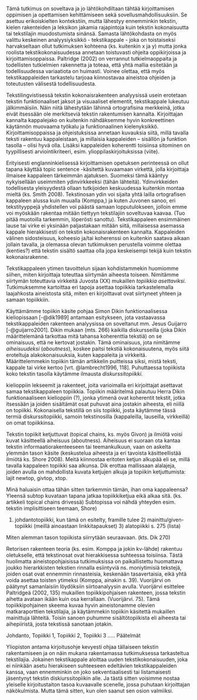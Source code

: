 ﻿
Tämä tutkimus on soveltava ja jo lähtökohdiltaan tähtää kirjoittamisen oppimisen ja opettamisen kehittämiseen sekä sovellusmahdollisuuksiin. Se asettuu erikoiskielten kontekstiin, mutta lähestyy ennemminkin tekstin, kielen rakenteiden ja leksikon jakamia rajapintoja kuin tekstin kokonaisuutta tai tekstilajin muodostumista sinänsä. Samasta lähtökohdasta on myös valittu keskeinen analyysiyksikkö - tekstikappale - joka on toistaiseksi harvakseltaan ollut tutkimuksen kohteena (ks. kuitenkin x ja y) mutta jonka roolista tekstikokonaisuudessa annetaan toistuvasti ohjeita oppikirjoissa ja kirjoittamisoppaissa. Paltridge (2002) on verrannut tutkielmaoppaita ja todellisten tutkielmien rakennetta ja toteaa, että yhtä mallia esitetään ja todellisuudessa variaatiota on huimasti. Voinee olettaa, että myös tekstikappaleiden tarkastelu tarjoaa kiinnostavaa aineistoa ohjeiden ja toteutusten välisestä todellisuudesta.

Tekstilingvistisessä tekstin kokonaisrakenteen analyysissä usein erotetaan tekstin funktionaaliset jaksot ja visuaaliset elementit, tekstikappale lukeutuu jälkimmäisiin. Näin niitä lähestytään lähinnä ortografisina merkkeinä, jotka eivät itsessään ole merkitseviä tekstin rakentumisen kannalta. Kirjoittajan kannalta kappalejako on kuitenkin nähdäksemme hyvin konkreettinen käytännön muovaama työkalu ja funktionaalinen kielenyksikkö. Kirjoittamisoppaissa ja ohjeistuksissa annetaan kuvauksia siitä, millä tavalla teksti rakentuu kappaleistaan, ja millaisia kappaleiden – sisällön ja funktion tasolla – olisi hyvä olla. Lisäksi kappaleiden koherentti toisiinsa sitominen on tyypillisesti arviointikriteeri, esim. ylioppilaskirjoituksissa (viite). 

Erityisesti englanninkielisessä kirjoittamisen opetuksen perinteessä on ollut tapana käyttää topic sentence -käsitettä kuvaamaan virkettä, jolla kirjoittaja ilmaisee kappaleen tärkeimmän ajatuksen. Suomeksi tämä kääntyy nykyisellään useimmiten ydinvirkkeeksi (tähän lähteitä). Ydinvirkkeiden todellisesta yleisyydestä ollaan tutkijoiden keskuudessa kuitenkin montaa mieltä (ks. Smith 2008). Tekstinosan ydin voi sijaita yhtä lailla ortografisen kappaleen alussa kuin muualla (Komppa,) ja kuten Juvonen sanoo, eri tekstityyppejä yhdistellen voi päästä samaan lopputulokseen, jolloin emme voi myöskään rakentaa mitään tiettyyn tekstilajiin soveltuvaa kaavaa. (Tuo pitää muotoilla tarkemmin, löperösti sanottu). Tekstikappaleen ensimmäinen lause tai virke ei yksinään paljastakaan mitään siitä, millaisessa asemassa kappale hierakkisesti on tekstin kokonaisrakenteen kannalta. Kappaleiden välinen sidosteisuus, koheesio ja/tai koherenssi on kuitenkin saatava aikaan jollain tavalla, ja olemassa olevan tutkimuksen perustella voimme olettaa (kenties?) että tekstin sisältö saattaa olla jopa keskeisempi tekijä kuin tekstin kokonaisrakenne. 

Tekstikappaleen ytimen tavoittelun sijaan kohdistammekin huomiomme siihen, miten kirjoittaja toteuttaa siirtymän aiheesta toiseen. Nimitämme siirtymän toteuttavia virkkeitä Juvosta (XX) mukaillen *topiikkia asettaviksi*. Tutkimuksemme kartoittaa eri tapoja asettaa topiikkia tarkastelemalla laajahkosta aineistosta sitä, miten eri kirjoittavat ovat siirtyneet yhteen ja samaan topiikkiin.

Käyttämämme topiikin käsite pohjaa Simon Dikin funktionaalisessa kieliopissaan [-@dik1989] antamaan esitykseen, jota vastaavassa tekstikappaleiden rakenteen analyysissa on soveltanut mm. Jesus Guijarro [-@guijarro2001]. Dikin mukaan (mts. 266) kaikilla diskursseilla (joka Dikin määrittelemänä tarkottaa mitä tahansa koherenttia tekstiä) on se ominaisuus, että ne kertovat jostakin. Tämä ominaisuus, jota nimitämme *aiheisuudeksi* (*aboutness*), koskee paitsi tekstiä kokonaisuutena, myös siitä eroteltuja alakokonaisuuksia, kuten kappaleita ja virkkeitä. Määrittelemmekin topiikin tämän artikkelin puitteissa siksi, mistä teksti, kappale tai virke kertoo [vrt. @lambrecht1996, 118]. Puhuttaessa topiikista koko tekstin tasolla käytämme ilmausta *diskurssitopiikki*.

kielioppiin lekseemit ja rakenteet, joita varioimalla eri kirjoittajat asettavat samaa tekstikappaleen topiikkia. Topiikin määritelmä palautuu Herra Dikin funktionaaliseen kielioppiin (?), jonka ytimenä ovat koherentit tekstit, jotka itsessään ja joiden sisältämät osat puhuvat aina jostakin aiheesta, eli niillä on topiikki. Kokonaisella tekstillä on siis topiikki, josta käytämme tässä termiä diskurssitopiikki, samoin tekstinosilla (kappaleilla, lauseilla, virkkeillä) on omat topiikkinsa. 


Tekstin topiikit ketjuttuvat (topical chains, ks. myös Givon) ja ilmiötä voisi kuvat käsitteellä aiheisuus (aboutness). Aiheisuus ei suoraan ota kantaa tekstin informaatiorakenteeseen tai teemankulkuun, vaan on askelta ylemmän tason käsite (keskustelua aiheesta ja eri tavoista käsitteellistää ilmiötä ks. Shore 2008). Meitä kiinnostaa eritoten ketjun alkupää eli se, millä tavalla kappaleen topiikki saa alkunsa. Dik erottaa  mallissaan alalajeja, joiden avulla on mahdollista kuvata ketjujen alkuja ja topiikin ketjuttumista: lajit newtop, givtop, xtop.




Minä haluaisin ottaa tähän sitten tarkemmin tämän, ihan oma kappaleensa?
Yleensä subtop kuvataan tapana jatkaa topiikkiketjua eikä alkaa sitä. (ks. artikkeli topical chains drivessä)
Subtopissa voi nähdä yhteyden esim. tekstin implisittiseen teemaan, Shore)

1)	johdantotopiikki, kun tämä on esitelty, framille tulee 2) mainittu/given-topiikki (meillä ainoastaan linkkitapaukset) 3) alatopiikki s. 275 (lista) 

Miten alemman tason topiikista siirrytään seuraavaan.   (kts. Dik 270)





Retorisen rakenteen teoria (ks. esim. Komppa ja jokin kv-lähde) rakentuu oletukselle, että tekstinosat ovat hierakkisessa suhteessa toisiinsa. Tästä huolimatta aineistopohjaisissa tutkimuksissa on paikallistettu huomattava joukko hierarkkisten tekstien rinnalla esiintyviä ns. moniytimisiä tekstejä, joiden osat ovat ennemmin rinnasteisia, keskenään tasavertaisia, eikä yhtä voida asettaa toisten ytimeksi (Komppa, ainakin s. 39). Vuorijärvi on päätynyt samanlaisiin löydöksiin siirtoanalyysin avulla. Vuorijärvi esittelee Paltridgeä (2002, 135) mukaillen topiikkipohjaisen rakenteen, jossa tekstin aihetta avataan ikään kuin osa kerrallaan. (Vuorijärvi. 75). Tämä topiikkipohjainen skeema kuvaa hyvin aineistonamme olevien matkaraporttien tekstilajia, ja käytämmekin topiikin käsitettä mukaillen mainittuja lähteitä. Toisin sanoen puhumme sisältötopiikista eli aiheesta tai aihepiiristä, josta tekstissä sanotaan jotakin. 

Johdanto, Topiikki 1, Topiikki 2, Topiikki 3  ….. Päätelmät

Yliopiston antama kirjoitusohje kevyesti ohjaa tällaiseen tekstin rakentamiseen ja on näin mukana rakentamassa tutkimuksessa tarkasteltua tekstilajia. Jokainen tekstikappale aloittaa uuden tekstikokonaisuuden, joka ei niinkään asetu hierakiseen suhteeseen edeltävien tekstikappaleiden kanssa, vaan ennemminkin on joko sekventiaalisesti tai listamaisesti jäsentynyt tekstin diskiurssitopiikin alle. Ja tästä sitten voisimme nostaa yleiselle kirjoitustaiton tasoa kuvaavalle scenelle, jossa puhutaan kirjoittajan näkökulmista. Mutta tämä sitten, kun olen saanut sen osion valmiiksi.




